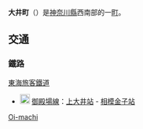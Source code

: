 {{日本町村|
自治體名=大井|
町村=町|
圖像=[[File:Dai-ichi_Mutual_Life_Oi_office.jpg|240px]]|
圖像說明=[[布魯克斯控股公司|布魯克斯控股公司]]大井辦事處大樓|
町村章=[[File:Emblem_of_Oi,_Kanagawa.svg|100px]]|
日文原名=大井町|
平假名=おおいまち|
羅馬字拼音=Ōi-machi|
都道府縣=神奈川縣|
支廳=|
郡=足柄上郡|
編號=14362-6|
面積=14.41|
邊界未定=|
人口=18,065|
統計時間= 2008年4月30日|
自治體=[[小田原市|小田原市]]、[[秦野市|秦野市]]、[[中井町|中井町]]、[[松田町|松田町]]、[[開成町|開成町]]|
樹=|
花= |
鳥=|
其他象徵物=|
其他象徵=|
郵遞區號=258-8501|
所在地=足柄上郡大井町金子1995番地|
電話號碼=465-83-1311|
外部連結=http://www.town.oi.kanagawa.jp/|
經度=|
緯度=|
地圖=|
註記=
}}
'''大井町'''（{{jpn|j=大井町|hg=おおいまち|rm=Ōi machi|f=y}}）是[[神奈川縣|神奈川縣]]西南部的一[[町|町]]。
== 交通 ==
=== 鐵路 ===
; [[東海旅客鐵道|東海旅客鐵道]]
* [[File:JR_Central_Gotemba_Line.svg|20px]] [[御殿場線|御殿場線]]：[[上大井站|上大井站]] - [[相模金子站|相模金子站]]

{{神奈川縣}}

{{Authority control}}
[[Category:神奈川縣的市町村|Oi-machi]]
